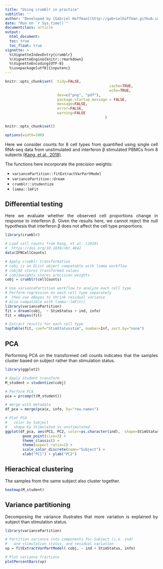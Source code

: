 ```yaml
---
title: "Using crumblr in practice"
subtitle: ''
author: "Developed by [Gabriel Hoffman](http://gabrielhoffman.github.io/)"
date: "Run on `r Sys.time()`"
documentclass: article
output: 
  html_document:
  toc: true
  toc_float: true
vignette: >
  %\VignetteIndexEntry{crumblr}
  %\VignetteEngine{knitr::rmarkdown}
  %\VignetteEncoding{UTF-8}
  %\usepackage[utf8]{inputenc}
---
```




<!---
cd /Users/gabrielhoffman/workspace/repos/crumblr/vignettes
R

rmarkdown::render('crumblr.Rmd')
--->

```r
knitr::opts_chunk$set(	tidy=FALSE, 
												cache=TRUE,
												echo=TRUE,
                      	dev=c("png", "pdf"),
                      	package.startup.message = FALSE,
                      	message=FALSE, 
                      	error=FALSE, 
                      	warning=FALSE
											  )

knitr::opts_chunk$set()

options(width=100)
```	



<style>
body {
text-align: justify}
</style>

Here we consider counts for 8 cell types from quantified using single cell RNA-seq data from unstimulated and interferon β stimulated PBMCs from 8 subjects [(Kang, et al., 2018)](https://www.nature.com/articles/nbt.4042).    

The functions here incorporate the precision weights:

- `variancePartition::fitExtractVarPartModel` 
- `variancePartition::dream`
- `crumblr::studentize`
- `limma::lmFit`

## Differential testing
Here we evaluate whether the observed cell proportions change in response to interferon β.  Given the results here, we cannot reject the null hypothesis that interferon β does not affect the cell type proportions.
 
```r
library(crumblr)

# Load cell counts from Kang, et al. (2018)
#  https://doi.org/10.1038/nbt.4042
data(IFNCellCounts)

# Apply crumblr transformation 
# cobj is an EList object compatable with limma workflow
# cobj$E stores transformed values 
# cobj$weights stores precision weights
cobj = crumblr(cellCounts)

# Use variancePartition workflow to analyze each cell type
# Perform regression on each cell type separately
#  then use eBayes to shrink residual variance
# Also compatible with limma::lmFit() 
library(variancePartition)
fit = dream(cobj,  ~ StimStatus + ind, info)
fit = eBayes(fit)

# Extract results for each cell type
topTable(fit, coef="StimStatusstim", number=Inf, sort.by="none")
```

## PCA
Performing PCA on the transformed cell counts indicates that the samples cluster based on subject rather than stimulation status.

```r
library(ggplot2)

# Apply Student transform
M_student = studentize(cobj)

# Perform PCA
pca = prcomp(t(M_student))

# merge with metadata 
df_pca = merge(pca$x, info, by="row.names")

# Plot PCA 
#   color by Subject
# 	shape by Stimulated vs unstimulated
ggplot(df_pca, aes(PC1, PC2, color=as.character(ind),  shape=StimStatus)) + 
		geom_point(size=3) + 
		theme_classic() + 
		theme(aspect.ratio=1) + 
		scale_color_discrete(name="Subject") +
		xlab("PC1") + ylab("PC2")
```

## Hierachical clustering
The samples from the same subject also cluster together.
```r
heatmap(M_student)
```

## Variance partitioning
Decomposing the variance illustrates that more variation is explained by subject than stimulation status.
```r
library(variancePartition)

# Partition variance into components for Subject (i.e. ind)
#   and stimulation status, and residual variation
vp = fitExtractVarPartModel( cobj, ~ ind + StimStatus, info)

# Plot variance fractions
plotPercentBars(vp)
```









